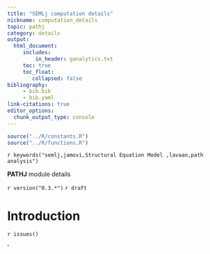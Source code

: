 ```yaml
---
title: "SEMLj computation details"
nickname: computation_details
topic: pathj
category: details
output: 
  html_document:
     includes:
         in_header: ganalytics.txt
     toc: true
     toc_float:
        collapsed: false
bibliography: 
     - bib.bib
     - bib.yaml
link-citations: true
editor_options: 
  chunk_output_type: console
---
```



```r
source("../R/constants.R")
source("../R/functions.R")
```

`r keywords("semlj,jamovi,Structural Equation Model ,lavaan,path analysis")`

**PATHJ** module details

`r version("0.3.*")` 
`r draft`


# Introduction





`r issues()`

'
